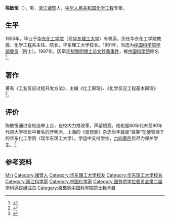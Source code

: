 '''陈敏恒'''（{{bd|1933年||}}），男，[[浙江|浙江]][[诸暨|诸暨]]人，[[中华人民共和国|中华人民共和国]][[化学工程|化学工程]]专家。

==生平==
1955年，毕业于[[华东化工学院|华东化工学院]]（现[[华东理工大学|华东理工大学]]）有机系。历任华东化工学院教授、化学工程系主任、院长，华东理工大学校长。1991年，当选为[[中国科学院学部委员|中国科学院学部委员]]（院士）。1997年，因牵连[[胡黎明博士论文抄袭事件|胡黎明博士论文抄袭事件]]，被[[中国科学院|中国科学院]]除名<ref>{{cite news|title=学术腐败六大症状:青年学者混几年敢称著作等身|url=http://www.yn.xinhuanet.com/focus/2006-06/27/content_7365925_3.htm|accessdate=2014-02-14|newspaper=新华网|deadurl=yes|archiveurl=https://web.archive.org/web/20140221210738/http://www.yn.xinhuanet.com/focus/2006-06/27/content_7365925_3.htm|archivedate=2014-02-21}}</ref>。

== 著作 ==
著有《工业反应过程开发方法》，主编《化工原理》、《化学反应工程基本原理》<ref>{{cite news|title=追踪“院士除名”事件——被除名的是哪两位院士？|url=http://www.people.com.cn/GB/kejiao/42/152/20011213/626272.html|accessdate=2014-02-14|newspaper=人民网|archive-date=2012-05-14|archive-url=https://web.archive.org/web/20120514024956/http://www.people.com.cn/GB/kejiao/42/152/20011213/626272.html|dead-url=no}}</ref>。

== 评价 ==
陈敏恒通过全校选举上台，在校内力推改革，声望很高。他也是80年代末至90年代初大学校长中著名的开明派，上海的《思想家》杂志当年就是“挂靠”在他管理下的华东化工学院（现华东理工大学）。学运中支持学生，[[六四事件|六四事件]]后尽力保护学生。<ref>{{cite news|title=【甲子回眸】回溯中共建政后的新闻界|url=http://www.chinainperspective.com/ArtShow.aspx?AID=2456|accessdate=2014-02-14|newspaper=|archive-date=2014-03-30|archive-url=https://web.archive.org/web/20140330160437/http://www.chinainperspective.com/ArtShow.aspx?AID=2456|dead-url=no}}</ref>

== 参考资料 ==
{{reflist}}

{{华东理工大学}}
{{中国科学院化学部院士}}
{{国务院学位委员会第二届学科评议组/工学}}

{{Authority control}}

{{DEFAULTSORT:Chen陈}}
[[Category:陈姓|Min]]
[[Category:诸暨人|Category:诸暨人]]
[[Category:华东理工大学校友|Category:华东理工大学校友]]
[[Category:华东理工大学校长|Category:华东理工大学校长]]
[[Category:浙江科学家|Category:浙江科学家]]
[[Category:中国化学家|Category:中国化学家]]
[[Category:国务院学位委员会第二届学科评议组成员|Category:国务院学位委员会第二届学科评议组成员]]
[[Category:被撤销中国科学院院士称号者|Category:被撤销中国科学院院士称号者]]